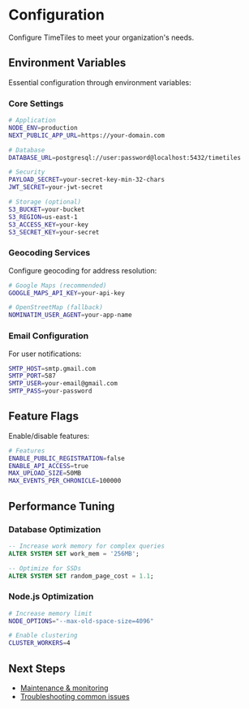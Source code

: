# Configuration

Configure TimeTiles to meet your organization's needs.

## Environment Variables

Essential configuration through environment variables:

### Core Settings

```bash
# Application
NODE_ENV=production
NEXT_PUBLIC_APP_URL=https://your-domain.com

# Database
DATABASE_URL=postgresql://user:password@localhost:5432/timetiles

# Security
PAYLOAD_SECRET=your-secret-key-min-32-chars
JWT_SECRET=your-jwt-secret

# Storage (optional)
S3_BUCKET=your-bucket
S3_REGION=us-east-1
S3_ACCESS_KEY=your-key
S3_SECRET_KEY=your-secret
```

### Geocoding Services

Configure geocoding for address resolution:

```bash
# Google Maps (recommended)
GOOGLE_MAPS_API_KEY=your-api-key

# OpenStreetMap (fallback)
NOMINATIM_USER_AGENT=your-app-name
```

### Email Configuration

For user notifications:

```bash
SMTP_HOST=smtp.gmail.com
SMTP_PORT=587
SMTP_USER=your-email@gmail.com
SMTP_PASS=your-password
```

## Feature Flags

Enable/disable features:

```bash
# Features
ENABLE_PUBLIC_REGISTRATION=false
ENABLE_API_ACCESS=true
MAX_UPLOAD_SIZE=50MB
MAX_EVENTS_PER_CHRONICLE=100000
```

## Performance Tuning

### Database Optimization

```sql
-- Increase work memory for complex queries
ALTER SYSTEM SET work_mem = '256MB';

-- Optimize for SSDs
ALTER SYSTEM SET random_page_cost = 1.1;
```

### Node.js Optimization

```bash
# Increase memory limit
NODE_OPTIONS="--max-old-space-size=4096"

# Enable clustering
CLUSTER_WORKERS=4
```

## Next Steps

- [Maintenance & monitoring](./maintenance)
- [Troubleshooting common issues](./maintenance#troubleshooting)